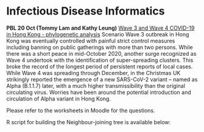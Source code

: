
# Infectious Disease Informatics {#infectious-dis}

**PBL 20 Oct (Tommy Lam and Kathy Leung)**
<u>Wave 3 and Wave 4 COVID-19 in Hong Kong - phylogenetic analysis</u>
Scenario
Wave 3 outbreak in Hong Kong was eventually controlled with painful strict control measures including banning on public gatherings with more than two persons. While there was a short peace in mid-October 2020, another surge recognized as Wave 4 undertook with the identification of super-spreading clusters. This broke the record of the longest period of persistent reports of local cases. While Wave 4 was spreading through December, in the Christmas UK strikingly reported the emergence of a new SARS-CoV-2 variant – named as Alpha (B.1.1.7) later, with a much higher transmissibility than the original circulating virus. Worries have been around the potential introduction and circulation of Alpha variant in Hong Kong. 

Please refer to the worksheets in Moodle for the questions.

R script for building the Neighbour-joining tree is available below:
